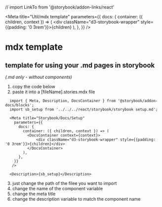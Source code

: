 // import LinkTo from '@storybook/addon-links/react'

<Meta title="Util/mdx template"
  parameters={{
    docs: {
      container: ({ children, context }) => (
        <DocsContainer context={context}>
            <div className="d3-storybook-wrapper" style={{padding: '0 3rem'}}>{children}</div>
        </DocsContainer>
      ),
    },
  }}
 />

# mdx template
## template for using your .md pages in storybook
_(.md only - without components)_

1. copy the code below
2. paste it into a [fileName].stories.mdx file

```
  import { Meta, Description, DocsContainer } from '@storybook/addon-docs/blocks';
  import sb_setup from '../../../react/storybook/storybook setup.md';

  <Meta title="Storybook/Docs/Setup"
    parameters={{
      docs: {
        container: ({ children, context }) => (
          <DocsContainer context={context}>
              <div className="d3-storybook-wrapper" style={{padding: '0 3rem'}}>{children}</div>
          </DocsContainer>
        ),
      },
    }}
   />

  <Description>{sb_setup}</Description>
```

3. just change the path of the filee you want to import
4. change the name of the component variable
5. change the meta title
6. change the description variable to match the component name
